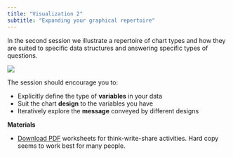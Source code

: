 ```yaml
---
title: "Visualization 2"
subtitle: "Expanding your graphical repertoire"
---
```


In the second session we illustrate a repertoire of chart types and how they are suited to specific data structures and answering specific types of questions. 

![](figures/evolution-preview.png)

The session should encourage you to: 

- Explicitly define the type of **variables** in your data
- Suit the chart **design** to the variables you have 
- Iteratively explore the **message** conveyed by different designs

**Materials**

- [Download PDF](resources/2023-chart-repertoire-handout.pdf) worksheets for think-write-share activities. Hard copy seems to work best for many people. 
 
